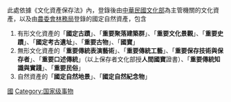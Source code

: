 此處依據《文化資產保存法》內，登錄後由[[中華民國文化部|中華民國文化部]]為主管機關的文化資產，以及由[[農委會林務局|農委會林務局]]登錄的國定自然資產，包含
#有形文化資產的「'''國定古蹟'''」、「'''重要聚落建築群'''」、「'''重要文化景觀'''」、「'''重要史蹟'''」、「'''國定考古遺址'''」、「'''重要古物'''」、「'''國寶'''」
#無形文化資產的「'''重要傳統表演藝術'''」、「'''重要傳統工藝'''」、「'''重要保存技術與保存者'''」、「'''重要口述傳統'''」（以上保存者文化部授'''人間國寶'''證書）、「'''重要傳統知識與實踐'''」、「'''重要民俗'''」
#自然資產的「'''國定自然地景'''」、「'''國定自然紀念物'''」

[[Category:中華民國文化資產|國]]
[[Category:国家级事物|Category:国家级事物]]